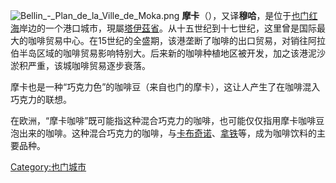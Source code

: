{{Otheruses|subject=一个名叫摩卡的港口|other=一种名叫摩卡的咖啡|摩卡咖啡}}
{{Unreferenced|time=2021-05-24T11:29:58+00:00}}
{{Infobox settlement
<!--See the Table at Infobox Settlement for all fields and descriptions of usage-->
<!-- Basic info  ---------------->
|name          = 摩卡
|other_name             =
|native_name            =  المخا<!-- for cities whose native name is not in English -->
|nickname               = 
|settlement_type        =
|motto                  =
<!-- images and maps  ----------->
|image_skyline          = Mocha1692.jpg
|imagesize              = 300px
|image_caption          = 摩卡，1692年
|image_flag             = 
|flag_size              =
|image_seal             = 
|seal_size              =
|image_shield           = 
|shield_size            =
|image_map              = 
|mapsize                =
|map_caption            = 
|pushpin_map            = Yemen
|pushpin_label_position =bottom
|pushpin_mapsize        =300
|pushpin_map_caption    =摩卡在也門的位置
<!-- Location ------------------>
|coordinates_region     = YE
|subdivision_type       = 國家
|subdivision_name       = {{flag|Yemen}}
|subdivision_type1      = [[省|省]]
|subdivision_name1      = [[塔伊茲省|塔伊茲省]]
|subdivision_type2      =
|subdivision_name2      = 
|<!-- Politics ----------------->
|government_footnotes   =
|government_type        =
|leader_title           =
|leader_name            =
|leader_title1          =  <!-- for places with, say, both a mayor and a city manager -->
|leader_name1           =
|established_title      =  <!-- Settled -->
|established_date       = 
<!-- Area    --------------------->
|unit_pref                =Imperial <!--Enter: Imperial, if Imperial (metric) is desired-->
|area_footnotes           =
|area_total_km2           = <!-- ALL fields dealing with a measurements are subject to automatic unit conversion-->
|area_land_km2            = <!--See table @ Template:Infobox Settlement for details on automatic unit conversion-->
<!-- Population   ----------------------->
|population_as_of               =2005年
|population_footnotes           =
|population_note                =
|population_total               =16,794
|population_density_km2         =
|population_density_sq_mi       =
|population_blank1_title        =Ethnicities
|population_blank1              =
|population_density_blank1_km2 =   
|population_density_blank1_sq_mi =
<!-- General information  --------------->
|timezone               = 葉門標準時間
|utc_offset             = +3
|timezone_DST           =
|utc_offset_DST         = 
|latd=13|latm=19|lats=|latNS=N
|longd=43|longm=15|longs=|longEW=E
|elevation_footnotes    =  <!--for references: use <ref> </ref> tags-->
|elevation_m            = 
|elevation_ft           =
<!-- Area/postal codes & others -------->
|postal_code_type       =  <!-- enter ZIP code, Postcode, Post code, Postal code... -->
|postal_code            =
|area_code              =
|blank_name             =
|blank_info             =
|blank1_name            =
|blank1_info            =
|website                = 
|footnotes              = 
}} 
[[File:Bellin_-_Plan_de_la_Ville_de_Moka.png|thumb]]
'''摩卡'''（{{lang-ar|المخا}}），又译'''穆哈'''，是位于[[也门|也门]][[红海|红海]]岸边的一个港口城市，現屬[[塔伊茲省|塔伊茲省]]。从十五世纪到十七世纪，这里曾是国际最大的咖啡贸易中心。在15世纪的全盛期，该港垄断了咖啡的出口贸易，对销往阿拉伯半岛区域的咖啡贸易影响特别大。后来新的咖啡种植地区被开发，加之该港泥沙淤积严重，该城咖啡贸易逐步衰落。

摩卡也是一种“巧克力色”的咖啡豆（来自也门的摩卡），这让人产生了在咖啡混入巧克力的联想。

在欧洲，“摩卡咖啡”既可能指这种混合巧克力的咖啡，也可能仅仅指用摩卡咖啡豆泡出来的咖啡。这种混合巧克力的咖啡，与[[卡布奇诺|卡布奇诺]]、[[拿铁|拿铁]]等，成为咖啡饮料的主要品种。

[[Category:也门城市|Category:也门城市]]
